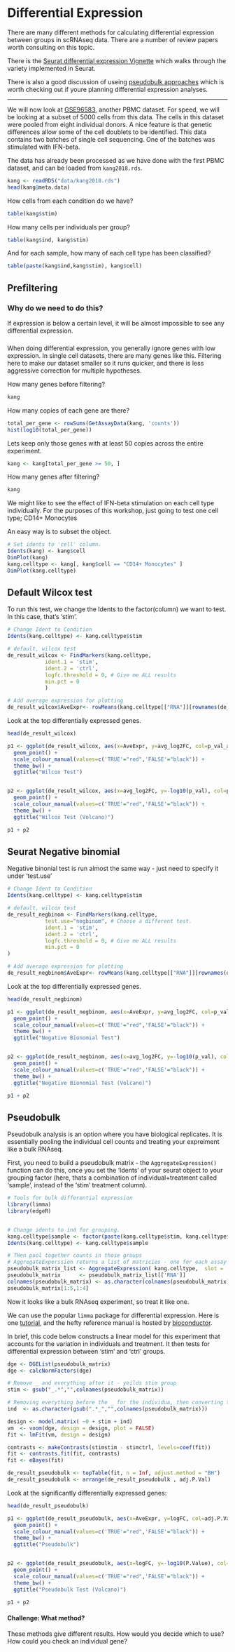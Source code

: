 # Differential Expression {#de2}


There are many different methods for calculating differential expression between groups in scRNAseq data. There are a number of review papers worth consulting on this topic.

There is the [Seurat differential expression Vignette](https://satijalab.org/seurat/archive/v3.1/de_vignette.html) which walks through the variety implemented in Seurat. 

There is also a good discussion of useing [pseudobulk approaches](http://bioconductor.org/books/3.15/OSCA.multisample/multi-sample-comparisons.html#creating-pseudo-bulk-samples) which is worth checking out if youre planning differential expression analyses.

---

We will now look at [GSE96583](https://www.ncbi.nlm.nih.gov/geo/query/acc.cgi?acc=GSE96583), another PBMC dataset. For speed, we will be looking at a subset of 5000 cells from this data. The cells in this dataset were pooled from eight individual donors. A nice feature is that genetic differences allow some of the cell doublets to be identified. This data contains two batches of single cell sequencing. One of the batches was stimulated with IFN-beta.

The data has already been processed as we have done with the first PBMC dataset, and can be loaded from `kang2018.rds`.

```r
kang <- readRDS("data/kang2018.rds")
head(kang@meta.data)
```

How cells from each condition do we have?
```r
table(kang$stim)
```

How many cells per individuals per group?
```r
table(kang$ind, kang$stim)
```
And for each sample, how many of each cell type has been classified?

```r
table(paste(kang$ind,kang$stim), kang$cell)
```



## Prefiltering

### Why do we need to do this? {- .rmdimportant}

If expression is below a certain level, it will be almost impossible to see any differential expression.

### {-}


When doing differential expression, you generally ignore genes with low expression.
In single cell datasets, there are many genes like this. Filtering here to make our dataset smaller so it runs quicker, and there is less aggressive correction for multiple hypotheses.

How many genes before filtering?
```r
kang
```


How many copies of each gene are there?
```R
total_per_gene <- rowSums(GetAssayData(kang, 'counts'))
hist(log10(total_per_gene))
```



Lets keep only those genes with at least 50 copies across the entire experiment.
```r
kang <- kang[total_per_gene >= 50, ] 
```


How many genes after filtering?
```r
kang
```



We might like to see the effect of IFN-beta stimulation on each cell type individually. For the purposes of this workshop, just going to test one cell type; CD14+ Monocytes 

An easy way is to subset the object. 

```r
# Set idents to 'cell' column.
Idents(kang) <- kang$cell
DimPlot(kang)
kang.celltype <- kang[, kang$cell == "CD14+ Monocytes" ]
DimPlot(kang.celltype)
```




##  Default Wilcox test

To run this test, we change the Idents to the factor(column) we want to test. In this case, that's 'stim'.

```r
# Change Ident to Condition
Idents(kang.celltype) <- kang.celltype$stim

# default, wilcox test
de_result_wilcox <- FindMarkers(kang.celltype, 
            ident.1 = 'stim',
            ident.2 = 'ctrl',
            logfc.threshold = 0, # Give me ALL results
            min.pct = 0
            )

# Add average expression for plotting
de_result_wilcox$AveExpr<- rowMeans(kang.celltype[["RNA"]][rownames(de_result_wilcox),])
```

Look at the top differentially expressed genes.
```r
head(de_result_wilcox)
```

```r
p1 <- ggplot(de_result_wilcox, aes(x=AveExpr, y=avg_log2FC, col=p_val_adj < 0.05)) +
  geom_point() +
  scale_colour_manual(values=c('TRUE'="red",'FALSE'="black")) + 
  theme_bw() +
  ggtitle("Wilcox Test")


p2 <- ggplot(de_result_wilcox, aes(x=avg_log2FC, y=-log10(p_val), col=p_val_adj < 0.05)) +
  geom_point() +
  scale_colour_manual(values=c('TRUE'="red",'FALSE'="black")) + 
  theme_bw() +
  ggtitle("Wilcox Test (Volcano)")

p1 + p2
```


## Seurat Negative binomial

Negative binonial test is run almost the same way - just need to specify it under 'test.use'

```r

# Change Ident to Condition
Idents(kang.celltype) <- kang.celltype$stim

# default, wilcox test
de_result_negbinom <- FindMarkers(kang.celltype, 
            test.use="negbinom", # Choose a different test.
            ident.1 = 'stim',
            ident.2 = 'ctrl',
            logfc.threshold = 0, # Give me ALL results
            min.pct = 0
)

# Add average expression for plotting
de_result_negbinom$AveExpr<- rowMeans(kang.celltype[["RNA"]][rownames(de_result_negbinom),])
```



Look at the top differentially expressed genes.
```r
head(de_result_negbinom)
```

```r
p1 <- ggplot(de_result_negbinom, aes(x=AveExpr, y=avg_log2FC, col=p_val_adj < 0.05)) +
  geom_point() +
  scale_colour_manual(values=c('TRUE'="red",'FALSE'="black")) + 
  theme_bw() +
  ggtitle("Negative Bionomial Test")


p2 <- ggplot(de_result_negbinom, aes(x=avg_log2FC, y=-log10(p_val), col=p_val_adj < 0.05)) +
  geom_point() +
  scale_colour_manual(values=c('TRUE'="red",'FALSE'="black")) + 
  theme_bw() +
  ggtitle("Negative Bionomial Test (Volcano)")

p1 + p2
```


## Pseudobulk

Pseudobulk analysis is an option where you have biological replicates. It is essentially pooling the individual cell counts and treating your expreiment like a bulk RNAseq.


First, you need to build a pseudobulk matrix - the `AggregateExpression()` function can do this, once you set the 'Idents' of your seurat object to your grouping factor (here, thats a combination of individual+treatment called 'sample', instead of the 'stim' treatment column).

```r
# Tools for bulk differential expression
library(limma)
library(edgeR)


# Change idents to ind for grouping.
kang.celltype$sample <- factor(paste(kang.celltype$stim, kang.celltype$ind, sep="_"))
Idents(kang.celltype) <- kang.celltype$sample

# THen pool together counts in those groups
# AggregateExperssion returns a list of matricies - one for each assay requested (even just requesting one)
pseudobulk_matrix_list <- AggregateExpression( kang.celltype,  slot = 'counts', assays='RNA' )
pseudobulk_matrix      <- pseudobulk_matrix_list[['RNA']]
colnames(pseudobulk_matrix) <- as.character(colnames(pseudobulk_matrix)) # Changes colnames to simple text
pseudobulk_matrix[1:5,1:4]
```

Now it looks like a bulk RNAseq experiment, so treat it like one.

We can use the popular `limma` package for differential expression. Here is one [tutorial](https://ucdavis-bioinformatics-training.github.io/2018-June-RNA-Seq-Workshop/thursday/DE.html), and the hefty reference manual is hosted by [bioconductor](https://bioconductor.org/packages/release/bioc/html/limma.html).

In brief, this code below constructs a linear model for this experiment that accounts for the variation in individuals and treatment. It then tests for differential expression between 'stim' and 'ctrl' groups.

```R
dge <- DGEList(pseudobulk_matrix)
dge <- calcNormFactors(dge)

# Remove _ and everything after it - yeilds stim group
stim <- gsub("_.*","",colnames(pseudobulk_matrix)) 

# Removing everything before the _ for the individua, then converting those numerical ind explictiy to text. Else limma will treat them as numbers!
ind  <- as.character(gsub(".*_","",colnames(pseudobulk_matrix))) 

design <- model.matrix( ~0 + stim + ind)
vm  <- voom(dge, design = design, plot = FALSE)
fit <- lmFit(vm, design = design)

contrasts <- makeContrasts(stimstim - stimctrl, levels=coef(fit))
fit <- contrasts.fit(fit, contrasts)
fit <- eBayes(fit)

de_result_pseudobulk <- topTable(fit, n = Inf, adjust.method = "BH")
de_result_pseudobulk <- arrange(de_result_pseudobulk , adj.P.Val)
```


Look at the significantly differentially expressed genes:
```r
head(de_result_pseudobulk)
```


```r
p1 <- ggplot(de_result_pseudobulk, aes(x=AveExpr, y=logFC, col=adj.P.Val < 0.05)) +
  geom_point() +
  scale_colour_manual(values=c('TRUE'="red",'FALSE'="black")) + 
  theme_bw() +
  ggtitle("Pseudobulk")


p2 <- ggplot(de_result_pseudobulk, aes(x=logFC, y=-log10(P.Value), col=adj.P.Val < 0.05)) +
  geom_point() +
  scale_colour_manual(values=c('TRUE'="red",'FALSE'="black")) + 
  theme_bw() +
  ggtitle("Pseudobulk Test (Volcano)")

p1 + p2

```

#### Challenge: What method? {- .rmdtip}

These methods give different results. How would you decide which to use? How could you check an individual gene?


